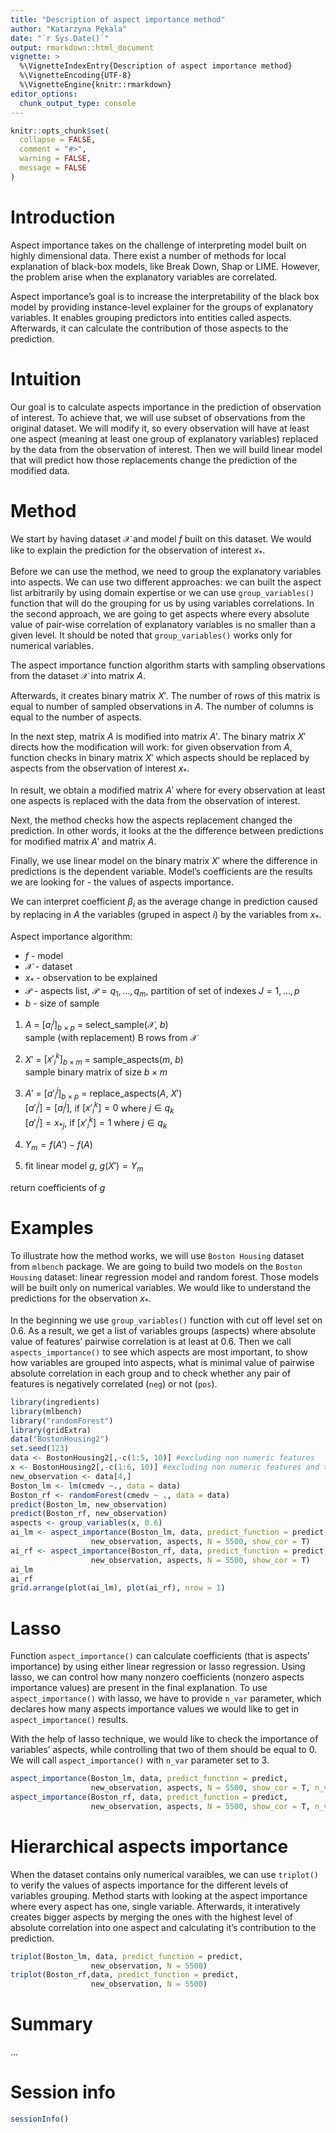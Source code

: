 ```yaml
---
title: "Description of aspect importance method"
author: "Katarzyna Pękala"
date: "`r Sys.Date()`"
output: rmarkdown::html_document
vignette: >
  %\VignetteIndexEntry{Description of aspect importance method}
  %\VignetteEncoding{UTF-8}
  %\VignetteEngine{knitr::rmarkdown}
editor_options: 
  chunk_output_type: console
---
```


```r
knitr::opts_chunk$set(
  collapse = FALSE,
  comment = "#>",
  warning = FALSE,
  message = FALSE
)
```


# Introduction

Aspect importance takes on the challenge of interpreting model built on highly dimensional data. There exist a number of methods for local explanation of black-box models, like Break Down, Shap or LIME. However, the problem arise when the explanatory variables are correlated. 

Aspect importance's goal is to increase the interpretability of the black box model by providing instance-level explainer for the groups of explanatory variables. It enables grouping predictors into entities called aspects. Afterwards, it can calculate the contribution of those aspects to the prediction.

# Intuition

Our goal is to calculate aspects importance in the prediction of observation of interest. To achieve that, we will use subset of observations from the original dataset. We will modify it, so every observation will have at least one aspect (meaning at least one group of explanatory variables) replaced by the data from the observation of interest. Then we will build linear model that will predict how those replacements change the prediction of the modified data. 

# Method

We start by having dataset $\mathcal{X}$ and model $f$ built on this dataset. We would like to explain the prediction for the observation of interest $x_*$.

Before we can use the method, we need to group the explanatory variables into aspects. We can use two different approaches: we can built the aspect list arbitrarily by using domain expertise or we can use `group_variables()` function that will do the grouping for us by using variables correlations. In the second approach, we are going to get aspects where every absolute value of pair-wise correlation of explanatory variables is no smaller than a given level. It should be noted that `group_variables()` works only for numerical variables.

The aspect importance function algorithm starts with sampling observations from the dataset $\mathcal{X}$ into matrix $A$. 

Afterwards, it creates binary matrix $X'$. The number of rows of this matrix is equal to number of sampled observations in $A$. The number of columns is equal to the number of aspects. 

In the next step, matrix $A$ is modified into matrix $A'$. The binary matrix $X'$ directs how the modification will work: for given observation from $A$, function checks in binary matrix $X'$ which aspects should be replaced by aspects from the observation of interest $x_*$. 

In result, we obtain a modified matrix $A'$ where for every observation at least one aspects is replaced with the data from the observation of interest. 

Next, the method checks how the aspects replacement changed the prediction. In other words, it looks at the the difference between predictions for modified matrix $A'$ and matrix $A$.

Finally, we use linear model on the binary matrix $X'$ where the difference in predictions is the dependent variable. Model's coefficients are the results we are looking for - the values of aspects importance.

We can interpret coefficient $\beta_i$ as the average change in prediction caused by replacing in $A$ the variables (gruped in aspect $i$) by the variables from $x_*$. 

Aspect importance algorithm: 

* $f$ - model  
* $\mathcal{X}$ - dataset  
* $x_*$ - observation to be explained   
* $\mathcal{P}$ - aspects list, $\mathcal{P} = {q_1, ..., q_m}$, partition of set of indexes $J = {1, ..., p}$  
* $b$ - size of sample  


1. $A$ = $[a_i^j]_{b \times p}$ = select\_sample($\mathcal{X}$, $b$)  
sample (with replacement) B rows from $\mathcal{X}$

2. $X'$ = $[{x'}_i^k]_{b \times m}$ = sample\_aspects($m$, $b$)  
sample binary matrix of size $b \times m$

3. $A'$ = $[{a'} _i^j]_{b\times p}$ = replace\_aspects($A$, $X'$)  
$[{a'}_i^j] = [a_i^j]$, if $[{x'}_i^k] = 0$ where $j \in q_k$  
$[{a'}_i^j] = x_{*j}$, if $[{x'}_i^k] = 1$ where $j \in q_k$  
  
4. $Y_m = f(A') - f(A)$  

5. fit linear model $g$, $g(X') = Y_m$

return coefficients of $g$ 

# Examples

To illustrate how the method works, we will use `Boston Housing` dataset from `mlbench` package. We are going to build two models on the `Boston Housing` dataset: linear regression model and random forest. Those models will be built only on numerical variables.
We would like to understand the predictions for the observation $x_*$.  

In the beginning we use `group_variables()` function with cut off level set on 0.6. As a result, we get a list of variables groups (aspects) where absolute value of features' pairwise correlation is at least at 0.6. Then we call `aspects_importance()` to see which aspects are most important, to show how variables are grouped into aspects, what is minimal value of pairwise absolute correlation in each group and to check whether any pair of features is negatively correlated (`neg`) or not (`pos`).  


```r
library(ingredients)
library(mlbench)
library("randomForest")
library(gridExtra)
data("BostonHousing2")
set.seed(123)
data <- BostonHousing2[,-c(1:5, 10)] #excluding non numeric features
x <- BostonHousing2[,-c(1:6, 10)] #excluding non numeric features and target variable
new_observation <- data[4,]
Boston_lm <- lm(cmedv ~., data = data)
Boston_rf <- randomForest(cmedv ~ ., data = data)
predict(Boston_lm, new_observation)
predict(Boston_rf, new_observation)
aspects <- group_variables(x, 0.6)
ai_lm <- aspect_importance(Boston_lm, data, predict_function = predict,
                  new_observation, aspects, N = 5500, show_cor = T)
ai_rf <- aspect_importance(Boston_rf, data, predict_function = predict, 
                  new_observation, aspects, N = 5500, show_cor = T)
ai_lm
ai_rf
grid.arrange(plot(ai_lm), plot(ai_rf), nrow = 1)
```


# Lasso

Function `aspect_importance()` can calculate coefficients (that is aspects' importance) by using either linear regression or lasso regression. Using lasso, we can control how many nonzero coefficients (nonzero aspects importance values) are present in the final explanation. To use `aspect_importance()` with lasso, we have to provide `n_var` parameter, which declares how many aspects importance values we would like to get in `aspect_importance()` results. 

With the help of lasso technique, we would like to check the importance of variables' aspects, while controlling that two of them should be equal to 0. We will call `aspect_importance()` with `n_var` parameter set to 3. 

 
```r
aspect_importance(Boston_lm, data, predict_function = predict,
                  new_observation, aspects, N = 5500, show_cor = T, n_var = 3)
aspect_importance(Boston_rf, data, predict_function = predict, 
                  new_observation, aspects, N = 5500, show_cor = T, n_var = 3)
```


# Hierarchical aspects importance

When the dataset contains only numerical varaibles, we can use `triplot()` to verify the values of aspects importance for the different levels of variables grouping. Method starts with looking at the aspect importance where every aspect has one, single variable. Afterwards, it interatively creates bigger aspects by merging the ones with the highest level of absolute correlation into one aspect and calculating it's contribution to the prediction.

```r
triplot(Boston_lm, data, predict_function = predict,
                  new_observation, N = 5500)
triplot(Boston_rf,data, predict_function = predict, 
                  new_observation, N = 5500)
```


# Summary
...


# Session info

```r
sessionInfo()
```

